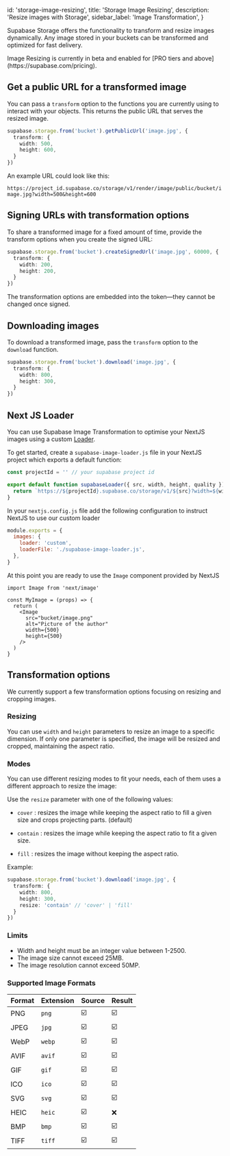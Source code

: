 
  id: 'storage-image-resizing',
  title: 'Storage Image Resizing',
  description: 'Resize images with Storage',
  sidebar_label: 'Image Transformation',
}

Supabase Storage offers the functionality to transform and resize images dynamically. Any image stored in your buckets can be transformed and optimized for fast delivery.

<Admonition type="note">
  Image Resizing is currently in beta and enabled for [PRO tiers and above](https://supabase.com/pricing).
</Admonition>

## Get a public URL for a transformed image

You can pass a `transform` option to the functions you are currently using to interact with your objects. This returns the public URL that serves the resized image.

```ts
supabase.storage.from('bucket').getPublicUrl('image.jpg', {
  transform: {
    width: 500,
    height: 600,
  }
})
```

An example URL could look like this:

`https://project_id.supabase.co/storage/v1/render/image/public/bucket/image.jpg?width=500&height=600`


## Signing URLs with transformation options

To share a transformed image for a fixed amount of time, provide the transform options when you create the signed URL:

```ts
supabase.storage.from('bucket').createSignedUrl('image.jpg', 60000, {
  transform: {
    width: 200,
    height: 200,
  }
})
```

The transformation options are embedded into the token—they cannot be changed once signed.

## Downloading images

To download a transformed image, pass the `transform` option to the `download` function.

```ts
supabase.storage.from('bucket').download('image.jpg', {
  transform: {
    width: 800,
    height: 300,
  }
})
```

## Next JS Loader

You can use Supabase Image Transformation to optimise your NextJS images using a custom [Loader](https://nextjs.org/docs/api-reference/next/image#loader-configuration).

To get started, create a `supabase-image-loader.js` file in your NextJS project which exports a default function:

```ts
const projectId = '' // your supabase project id

export default function supabaseLoader({ src, width, height, quality }) {
  return `https://${projectId}.supabase.co/storage/v1/${src}?width=${width}&height=${height || 0}&quality=${quality || 75}`
}
```

In your `nextjs.config.js` file add the following configuration to instruct NextJS to use our custom loader

```js
module.exports = {
  images: {
    loader: 'custom',
    loaderFile: './supabase-image-loader.js',
  },
}
```

At this point you are ready to use the `Image` component provided by NextJS

```tsx
import Image from 'next/image'

const MyImage = (props) => {
  return (
    <Image
      src="bucket/image.png"
      alt="Picture of the author"
      width={500}
      height={500}
    />
  )
}
```

## Transformation options

We currently support a few transformation options focusing on resizing and cropping images.

### Resizing

You can use `width` and `height` parameters to resize an image to a specific dimension. If only one parameter is specified, the image will be resized and cropped, maintaining the aspect ratio.

### Modes

You can use different resizing modes to fit your needs, each of them uses a different approach to resize the image:

Use the `resize` parameter with one of the following values:

- `cover` : resizes the image while keeping the aspect ratio to fill a given size and crops projecting parts. (default)

- `contain` : resizes the image while keeping the aspect ratio to fit a given size.

- `fill` : resizes the image without keeping the aspect ratio.

Example:

```ts
supabase.storage.from('bucket').download('image.jpg', {
  transform: {
    width: 800,
    height: 300,
    resize: 'contain' // 'cover' | 'fill'
  }
})
```

### Limits

- Width and height must be an integer value between 1-2500.
- The image size cannot exceed 25MB.
- The image resolution cannot exceed 50MP.

### Supported Image Formats

| Format | Extension | Source | Result |
| -------|-----------|--------|--------|
| PNG    | `png`     | ☑️    | ☑️    |
| JPEG   | `jpg`     | ☑️    | ☑️    |
| WebP   | `webp`    | ☑️    | ☑️    |
| AVIF   | `avif`    | ☑️    | ☑️    |
| GIF    | `gif`     | ☑️    | ☑️    |
| ICO    | `ico`     | ☑️    | ☑️    |
| SVG    | `svg`     | ☑️    | ☑️    |
| HEIC   | `heic`    | ☑️    | ❌     |
| BMP    | `bmp`     | ☑️    | ☑️    |
| TIFF   | `tiff`    | ☑️    | ☑️    |


